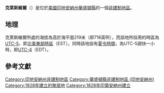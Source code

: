 {{noteTA
|G1=USState
|G2=地名
|G3=Unit
}}
{{Infobox settlement
|official_name            = 克萊斯維爾
|native_name = Claysville
|settlement_type          = [[非建制地區|非建制地區]]
|image_skyline            = 
|imagesize                = 
|image_map                = 
|mapsize                  = 
|pushpin_map              = USA Indiana
|pushpin_label            = 克萊斯維爾
|pushpin_label_position   = top
|pushpin_map_caption      = 克萊斯維爾在印地安納州的位置
|subdivision_type         = [[世界政區索引|國家]]
|subdivision_type1        = [[美国州份|州份]]
|subdivision_type2        = [[印地安納州行政区划|縣]]
|subdivision_name         = [[美国|美国]]
|subdivision_name1        = [[印地安納州|印地安納州]]
|subdivision_name2        = [[華盛頓縣_(印地安納州)|華盛頓縣]]
|elevation_ft             = 718
|elevation_m              = 219
|area_total_km2           = 
|area_total_sq_mi         = 
|area_land_km2            = 
|area_land_sq_mi          = 
|area_water_km2           = 
|area_water_sq_mi         = 
|population_as_of         = 2010
|population_footnotes     = 
|population_total         = 
|population_metro         = 
|population_density_km2   = auto
|population_density_sq_mi = auto
|timezone                 = [[北美东部时区|EST]]
|utc_offset               = -5
|coordinates              = {{coord|38|37|21|N|86|17|22|W|display=inline,title}}
| coor_pinpoint           = 
| coordinates_footnotes   = 
|timezone_DST             = EDT
|utc_offset_DST           = -4
|postal_code_type         = [[美國郵區編號|郵區編號]]
|postal_code              = 47108
|area_code                = {{link-en|北美電話區號812與930|Area code 812 and 930|812 & 930}}
|blank_name = [[地名信息系统|GNIS ID]]
|blank_info = 450779<ref name="GNIS">{{cite gnis|450779|Claysville}}</ref>
}}
'''克萊斯維爾'''（{{lang-en|Claysville}}）是位於[[美國|美國]][[印地安納州|印地安納州]][[華盛頓縣_(印地安納州)|華盛頓縣]]的一個[[非建制地區|非建制地區]]。

== 地理 ==
克萊斯維爾所處的海拔為高於海平面219米（即718英呎），而該地所採用的時區為[[UTC-5|UTC-5]]，即[[北美東部時區|北美東部時區]]（EST）。同時該地設有[[夏令時間|夏令時間]]，為UTC-5調快一小時，即[[UTC-4|UTC-4]]（EDT）。

== 參考文獻 ==
{{reflist}}

{{華盛頓縣 (印地安納州)}}

{{DEFAULTSORT:Claysville}}
[[Category:印地安納州非建制地區|Category:印地安納州非建制地區]]
[[Category:華盛頓縣非建制地區_(印地安納州)|Category:華盛頓縣非建制地區 (印地安納州)]]
[[Category:1828年建立的聚居地|Category:1828年建立的聚居地]]
[[Category:1828年印第安納州建立|Category:1828年印第安納州建立]]

{{Indiana-geo-stub}}